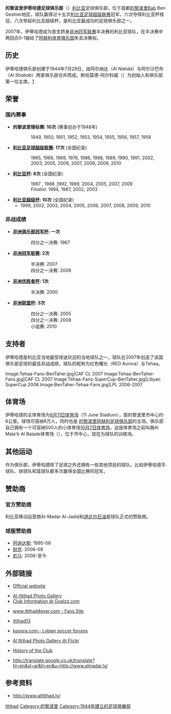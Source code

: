 {{Football club infobox
| clubname   = 的黎波里伊蒂哈德
| image      =
| fullname   = 的黎波里伊蒂哈德足球俱乐部
| nickname   = Tehaa
| founded    = 1944年
| ground     = [[利比亚|利比亚]], [[的黎波里|的黎波里]]<br /> 6月11日体育场
| capacity   = 80,000
| chairman   = Abdul Majeed Salah
| mgrtitle   = 主教练
| manager    = Baltemar Brito
| league     = [[利比亞足球超級聯賽|利比亞足球超級聯賽]]
| season     = 2017–18
| position   = 利比亞超，第 4 位
| pattern_la1=_whiteborder|pattern_b1=|pattern_ra1=_whiteborder
| leftarm1=CC0033|body1=CC0033|rightarm1=CC0033|shorts1=CC0033|socks1=FFFFFF
| pattern_la2=|pattern_b2=|pattern_ra2=
| leftarm2=0047AB|body2=0047AB|rightarm2=0047AB|shorts2=0047AB|socks2=0047AB
}}
{{Unreferenced|time=2020-02-01T02:44:28+00:00}}
'''的黎波里伊蒂哈德足球俱乐部'''（{{lang-ar|'''نادي الإتحاد الطرابلسي'''}}）[[利比亚|利比亚]]足球俱乐部，位于首都[[的黎波里|的黎波里]]Bab Ben Geshier地区。球队赢得过十五次[[利比亚足球超级联赛|利比亚足球超级联赛]]冠军，六次夺得利比亚杯桂冠，八次举起利比亚超级杯，是利比亚最成功的足球俱乐部之一。

2007年，伊蒂哈德成为首支跻身[[非洲冠军联赛|非洲冠军联赛]]半决赛的利比亚球队，在半决赛中两回合0-1输给了[[阿赫利体育俱乐部|阿赫利体育俱乐部]]失去决赛权。

==历史==
伊蒂哈德俱乐部创建于1944年7月29日，由阿尔纳达（''Al Nahda''）与阿尔沙巴布（''Al Shabab''）两家俱乐部合并而成。默哈莫德-阿尔科威（{{lang-ar|'''محمد الكريو'''}}）为创始人和俱乐部第一位主席。[http://www.alittihad.ly/index.php?option=com_content&task=view&id=17&Itemid=30] {{Wayback|url=http://www.alittihad.ly/index.php?option=com_content&task=view&id=17&Itemid=30 |date=20220114134054 }}.

==荣誉==
=== 国内赛事===

*'''的黎波里锦标赛: 10次''' (赛事创办于1948年)
::1949, 1950, 1951, 1952, 1953, 1954, 1955, 1956, 1957, 1958

*'''[[利比亚足球超级联赛|利比亚足球超级联赛]]: 17次''' (全国纪录)
::1965, 1966, 1969, 1976, 1986, 1988, 1989, 1990, 1991, 2002, 2003, 2005, 2006, 2007, 2008, 2009, 2010

*'''[[利比亚杯|利比亚杯]]: 8次''' (全国纪录)
::1987 , 1988 ,1992, 1999, 2004, 2005, 2007, 2009
::''Finalist'': 1994, 1987, 2002, 2003

*'''[[利比亚超级杯|利比亚超级杯]]: 10次''' (全国纪录)
**1999, 2002, 2003, 2004, 2005, 2006, 2007, 2008, 2009, 2010

===非战成绩===

*'''[[非洲冠军联赛|非洲俱乐部冠军杯]]: 一次'''
::四分之一决赛: 1967

*'''[[非洲冠军联赛|非洲冠军联赛]]: 2次'''
::半决赛: 2007
::四分之一决赛: 2008

*'''[[非洲优胜者杯|非洲优胜者杯]]: 1次'''
::半决赛: 2000

*'''[[非洲联盟杯|非洲联盟杯]]: 3次'''
::四分之一决赛: 2005
::四分之一决赛: 2008
::小组赛: 2010

==支持者==
伊蒂哈德是利比亚当地最受球迷欢迎的当地球队之一，球队在2007年创造了该国俱乐部足球的最佳非战成绩，球队的昵称为红色曙光（RED Aurora）与Tehaa。
<gallery>
Image:Tehaa-Fans-BenTaher.jpg|CAF CL 2007
Image:Tehaa-BenTaher-Fans.jpg|CAF CL 2007
Image:Tehaa-Fans-SuperCup-BenTaher.jpg|Libyan SuperCup 2006
Image:BenTaher-Tehaa-Fans.jpg|LPL 2006-2007
</gallery>

==体育场==
伊蒂哈德的主体育场为[[6月11日体育场|6月11日体育场]]（11 June Stadium），距的黎波里市中心约6公里。球场可容纳8万人，同时也是 [[的黎波里阿赫利足球俱乐部|的黎波里阿赫利足球俱乐部]]的主场。俱乐部自己拥有一个可容纳500人的小体育场[[10月7日体育场|10月7日体育场]]，这座体育场之前叫做Al Mala'b Al Balade体育场（{{lang-ar|'''الملعب البلدي'''}}），位于市中心，现在为球队的训练场。

==其他运动==
作为俱乐部，伊蒂哈德除了足球之外还拥有一些其他项目的球队。比如伊蒂哈德手球队、排球队和篮球队都多次赢得全国比赛的冠军。 

==赞助商==
=== 官方赞助商===
利比亚移动运营商Al-Madar Al-Jadid和[[道达尔|道达尔石油]]是球队正式的赞助商。 
===球服赞助商===
* [[阿迪达斯|阿迪达斯]]: 1995-06
* [[耐克|耐克]]: 2006-08
* [[彪马|彪马]]: 2008-至今

==外部链接==
* {{ar icon}} [http://alittihad.ly/index.php Official website] {{Wayback|url=http://alittihad.ly/index.php |date=20100714034826 }}
* [http://www.flickr.com/photos/ittihad4ever Al-Ittihad Photo Gallery ] {{Wayback|url=http://www.flickr.com/photos/ittihad4ever |date=20100518080734 }}
* [http://www.goalzz.com/main.aspx?team=1132 Club Information @ Goalzz.com] {{Wayback|url=http://www.goalzz.com/main.aspx?team=1132 |date=20110916111203 }}
* {{ar icon}} [https://web.archive.org/web/20100921081730/http://ittihad4ever.com/ www.ittihad4ever.com - Fans Site]
* {{ar icon}} [http://iltthad13.all-up.com/ ittihad13] {{Wayback|url=http://iltthad13.all-up.com/ |date=20110707112511 }}
* {{ar icon}} [http://forum.kooora.com/f.aspx?mode=f&f=87  kooora.com - Lybian soccer forums] {{Wayback|url=http://forum.kooora.com/f.aspx?mode=f&f=87 |date=20110816151906 }}
* [http://www.flickr.com/photos/bentaher/sets/72157606114728017/ Al Ittihad Photo Gallery @ Flickr ] {{Wayback|url=http://www.flickr.com/photos/bentaher/sets/72157606114728017/ |date=20161028022327 }}
* {{ar icon}} [http://www.alittihad.ly/index.php?option=com_content&task=view&id=17&Itemid=30 History of the Club] {{Wayback|url=http://www.alittihad.ly/index.php?option=com_content&task=view&id=17&Itemid=30 |date=20220114134054 }}
* http://translate.google.co.uk/translate?hl=en&sl=ar&tl=en&u=http://www.almadar.ly/ {{Wayback|url=http://translate.google.co.uk/translate?hl=en&sl=ar&tl=en&u=http%3A%2F%2Fwww.almadar.ly%2F |date=20160303230228 }}

==参考资料==
* http://www.alittihad.ly/ {{Wayback|url=http://www.alittihad.ly/ |date=20100209041309 }}
{{reflist}}

[[Category:利比亚足球俱乐部|Ittihad]]
[[Category:的黎波里|Category:的黎波里]]
[[Category:1944年建立的足球俱樂部|Category:1944年建立的足球俱樂部]]
